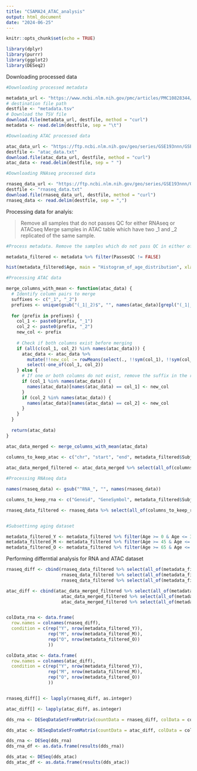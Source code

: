 ---
title: "CSAMA24_ATAC_analysis"
output: html_document
date: "2024-06-25"
---

```{r setup, include=FALSE}
knitr::opts_chunk$set(echo = TRUE)

library(dplyr)
library(purrr)
library(ggplot2)
library(DESeq2)

```

Downloading processed data

```{r Download}

#Downloading processed metadata

metadata_url <- "https://www.ncbi.nlm.nih.gov/pmc/articles/PMC10828344/bin/11357_2023_986_MOESM7_ESM.tsv"
# destination file path
destfile <- "metadata.tsv"
# Download the TSV file
download.file(metadata_url, destfile, method = "curl")
metadata <- read.delim(destfile, sep = "\t")

#Downloading ATAC processed data

atac_data_url <- "https://ftp.ncbi.nlm.nih.gov/geo/series/GSE193nnn/GSE193140/suppl/GSE193140%5Fatac%5Fcounts%5Fqval%5F0.05.txt.gz"
destfile <- "atac_data.txt"
download.file(atac_data_url, destfile, method = "curl")
atac_data <- read.delim(destfile, sep = " ")

#Downloading RNAseq processed data

rnaseq_data_url <- "https://ftp.ncbi.nlm.nih.gov/geo/series/GSE193nnn/GSE193141/suppl/GSE193141%5Frna%5Fcounts%5F011622.csv.gz"
destfile <- "rnaseq_data.txt"
download.file(rnaseq_data_url, destfile, method = "curl")
rnaseq_data <- read.delim(destfile, sep = ",")


```

Processing data for analyis: 

> Remove all samples that do not passes QC for either RNAseq or ATACseq
> Merge samples in ATAC table which have two _1 and _2 replicated of the same sample.

```{r process}

#Process metadata. Remove the samples which do not pass QC in either of the RNA or ATAC sequencing

metadata_filtered <- metadata %>% filter(PassesQC != FALSE)

hist(metadata_filtered$Age, main = "Histogram_of_age_distribution", xlab = "Age")

#Processing ATAC data

merge_columns_with_mean <- function(atac_data) {
  # Identify column pairs to merge
  suffixes <- c("_1", "_2")
  prefixes <- unique(gsub("(_1|_2)$", "", names(atac_data)[grepl("(_1|_2)$", names(atac_data))]))
  
  for (prefix in prefixes) {
    col_1 <- paste0(prefix, "_1")
    col_2 <- paste0(prefix, "_2")
    new_col <- prefix
    
    # Check if both columns exist before merging
    if (all(c(col_1, col_2) %in% names(atac_data))) {
      atac_data <- atac_data %>%
        mutate(!!new_col := rowMeans(select(., !!sym(col_1), !!sym(col_2)), na.rm = TRUE)) %>%
        select(-one_of(col_1, col_2))
    } else {
      # If one or both columns do not exist, remove the suffix in the remaining column(s)
      if (col_1 %in% names(atac_data)) {
        names(atac_data)[names(atac_data) == col_1] <- new_col
      }
      if (col_2 %in% names(atac_data)) {
        names(atac_data)[names(atac_data) == col_2] <- new_col
      }
    }
  }
  
  return(atac_data)
}

atac_data_merged <- merge_columns_with_mean(atac_data)

columns_to_keep_atac <- c("chr", "start", "end", metadata_filtered$Subject)
 
atac_data_merged_filtered <- atac_data_merged %>% select(all_of(columns_to_keep_atac))

#Processing RNAseq data

names(rnaseq_data) <- gsub("^RNA_", "", names(rnaseq_data))

columns_to_keep_rna <- c("Geneid", "GeneSymbol", metadata_filtered$Subject)

rnaseq_data_filtered <- rnaseq_data %>% select(all_of(columns_to_keep_rna))


#Subsettinng aging dataset

metadata_filtered_Y <- metadata_filtered %>% filter(Age >= 0 & Age <= 30)
metadata_filtered_M <- metadata_filtered %>% filter(Age >= 45 & Age <= 50)
metadata_filtered_O <- metadata_filtered %>% filter(Age >= 65 & Age <= 75)


```

Performing differntial analysis for RNA and ATAC dataset

```{r}

rnaseq_diff <- cbind(rnaseq_data_filtered %>% select(all_of(metadata_filtered_Y$Subject)),
                     rnaseq_data_filtered %>% select(all_of(metadata_filtered_M$Subject)),
                     rnaseq_data_filtered %>% select(all_of(metadata_filtered_O$Subject)))

atac_diff <- cbind(atac_data_merged_filtered %>% select(all_of(metadata_filtered_Y$Subject)),
                     atac_data_merged_filtered %>% select(all_of(metadata_filtered_M$Subject)),
                     atac_data_merged_filtered %>% select(all_of(metadata_filtered_O$Subject)))


colData_rna <- data.frame(
  row.names = colnames(rnaseq_diff),
  condition = c(rep("Y", nrow(metadata_filtered_Y)), 
                rep("M", nrow(metadata_filtered_M)),
                rep("O", nrow(metadata_filtered_O))
                ))

colData_atac <- data.frame(
  row.names = colnames(atac_diff),
  condition = c(rep("Y", nrow(metadata_filtered_Y)), 
                rep("M", nrow(metadata_filtered_M)),
                rep("O", nrow(metadata_filtered_O))
                ))


rnaseq_diff[] <- lapply(rnaseq_diff, as.integer)

atac_diff[] <- lapply(atac_diff, as.integer)

dds_rna <- DESeqDataSetFromMatrix(countData = rnaseq_diff, colData = colData_rna, design = ~ condition)

dds_atac <- DESeqDataSetFromMatrix(countData = atac_diff, colData = colData_atac, design = ~ condition)

dds_rna <- DESeq(dds_rna)
dds_rna_df <- as.data.frame(results(dds_rna))

dds_atac <- DESeq(dds_atac)
dds_atac_df <- as.data.frame(results(dds_atac))

```
